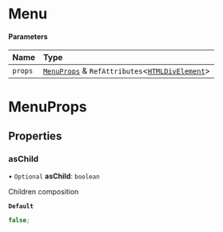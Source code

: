 # Menu

#### Parameters

| Name    | Type                                                                                                                                        |
| :------ | :------------------------------------------------------------------------------------------------------------------------------------------ |
| `props` | [`MenuProps`](/components/menu/props.md) & `RefAttributes`\<[`HTMLDivElement`](https://developer.mozilla.org/docs/Web/API/HTMLDivElement)\> |

# MenuProps

## Properties

### asChild

• `Optional` **asChild**: `boolean`

Children composition

**`Default`**

```ts
false;
```
